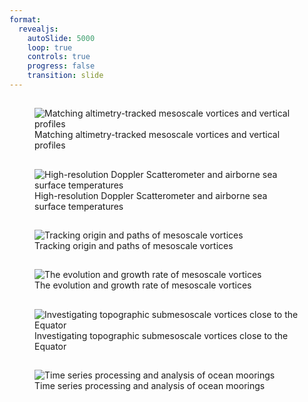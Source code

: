 ---
format:
  revealjs:
    autoSlide: 5000
    loop: true
    controls: true
    progress: false
    transition: slide
---


## 
![Matching altimetry-tracked mesoscale vortices and vertical profiles](../img/research/multiscale1.png){fig-align="center"}

## 
![High-resolution Doppler Scatterometer and airborne sea surface temperatures](../img/research/multiscale2.png){fig-align="center"}

## 
![Tracking origin and paths of mesoscale vortices](../img/research/multiscale3.jpg){fig-align="center"}

## 
![The evolution and growth rate of mesoscale vortices](../img/research/multiscale4.jpg){fig-align="center"}

## 
![Investigating topographic submesoscale vortices close to the Equator](../img/research/multiscale5.jpg){fig-align="center"}

## 
![Time series processing and analysis of ocean moorings](../img/research/multiscale6.jpg){fig-align="center"}